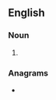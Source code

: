 ==English==

===Noun===
{{head|en|noun plural form}}

# {{plural of|odorizer|lang=en}}

===Anagrams===
* {{anagrams|en|sororized}}